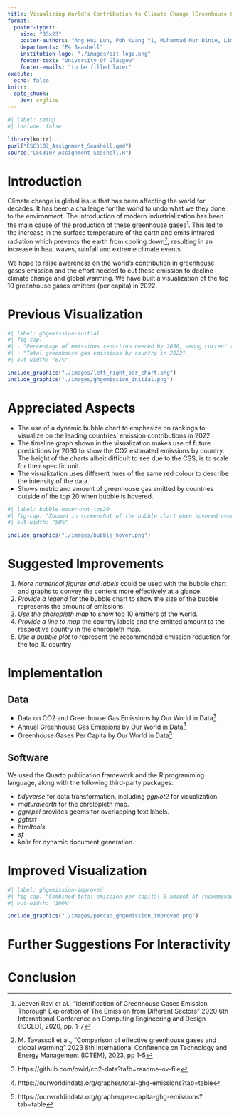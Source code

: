 ```yaml
---
title: Visualizing World's Contribution to Climate Change (Greenhouse Gases Emission)
format: 
  poster-typst:
    size: "33x23"
    poster-authors: "Ang Hui Lun, Poh Kuang Yi, Muhammad Nur Dinie, Lim Wei Wen, Efilio Yodia Garcia, Tan Ang Kang"
    departments: "P4 Seashell"
    institution-logo: "./images/sit-logo.png"
    footer-text: "University Of Glasgow"
    footer-emails: "to be filled later"
execute:
  echo: false
knitr: 
  opts_chunk:
    dev: svglite
---
```


```r
#| label: setup
#| include: false

library(knitr)
purl("CSC3107_Assignment_Seashell.qmd")
source("CSC3107_Assignment_Seashell.R")
```

# Introduction
 
Climate change is global issue that has been affecting the world for decades. It has been a challenge for the world to undo what we they done to the environment. The introduction of modern industrialization has been the main cause of the production of these greenhouse gases[^jeeven_identification_2020]. This led to the increase in the surface temperature of the earth and emits infrared radiation which prevents the earth from cooling down[^tavassoli_effective_2023], resulting in an increase in heat waves, rainfall and extreme climate events.

[^jeeven_identification_2020]: Jeeven Ravi et al., "Identification of Greenhouse Gases Emission Thorough Exploration of The Emission from Different Sectors" 2020 6th International Conference on Computing Engineering and Design (ICCED), 2020, pp. 1-7
[^tavassoli_effective_2023]: M. Tavassoli et al., "Comparison of effective greenhouse gases and global warming" 2023 8th International Conference on Technology and Energy Management (ICTEM), 2023, pp 1-5

We hope to raise awareness on the world's contribution in greenhouse gases emission and the effort needed to cut these emission to decline climate change and global warming. We have built a visualization of the top 10 greenhouse gases emitters (per capita) in 2022. 


# Previous Visualization

```r
#| label: ghgemission-initial
#| fig-cap: 
#| - "Percentage of emissions reduction needed by 2030, among current top emitters"
#| - "Total greenhouse gas emissions by country in 2022"
#| out-width: "87%"

include_graphics("./images/left_right_bar_chart.png")
include_graphics("./images/ghgemission_initial.png")
```


# Appreciated Aspects

*   The use of a dynamic bubble chart to emphasize on rankings to visualize on the leading countries’ emission contributions in 2022
*   The timeline graph shown in the visualization makes use of future predictions by 2030 to show the CO2 estimated emissions by country. The height of the charts albeit difficult to see due to the CSS, is to scale for their specific unit.
*   The visualization uses different hues of the same red colour to describe the intensity of the data.
*   Shows metric and amount of greenhouse gas emitted by countries outside of the top 20 when bubble is hovered.  

```r
#| label: bubble-hover-not-top20
#| fig-cap: "Zoomed in screenshot of the bubble chart when hovered over to show metric and amount of greenhouse gas emitted by country outside of the top 20"
#| out-width: "50%"

include_graphics("./images/bubble_hover.png")
```

# Suggested Improvements

1.    *More numerical figures and labels* could be used with the bubble chart and graphs to convey the content more effectively at a glance.
1.    *Provide a legend* for the bubble chart to show the size of the bubble represents the amount of emissions.
1.    *Use the choropleth map* to show top 10 emitters of the world.
1.    *Provide a line to map* the country labels and the emitted amount to the respective country in the choropleth map.
1.    *Use a bubble plot* to represent the recommended emission reduction for the top 10 country

# Implementation

## Data
*   Data on CO2 and Greenhouse Gas Emissions by Our World in Data[^co2_ghg_owd_2024]
*   Annual Greenhouse Gas Emissions by Our World in Data[^ghg_owd_2024]
*   Greenhouse Gases Per Capita by Our World in Data[^ghg_percap_owd_2024]

[^co2_ghg_owd_2024]: https://github.com/owid/co2-data?tafb=readme-ov-file
[^ghg_owd_2024]: https://ourworldindata.org/grapher/total-ghg-emissions?tab=table
[^ghg_percap_owd_2024]: https://ourworldindata.org/grapher/per-capita-ghg-emissions?tab=table

## Software
We used the Quarto publication framework and the R programming language, along with the following third-party packages:

*   *tidyverse* for data transformation, including *ggplot2* for visualization.
*   *rnaturalearth* for the chrolopleth map.
*   *ggrepel* provides geoms for overlapping text labels.
*   *ggtext* <insert description>
*   *htmltools* <insert description>
*   *sf* <insert description>
*   *knitr* for dynamic document generation.

# Improved Visualization

```r
#| label: ghgemission-improved
#| fig-cap: "Combined total emission per capital & amount of recommended reduction of greenhouse gases."
#| out-width: "100%"

include_graphics("./images/percap_ghgemission_improved.png")
```

# Further Suggestions For Interactivity

# Conclusion